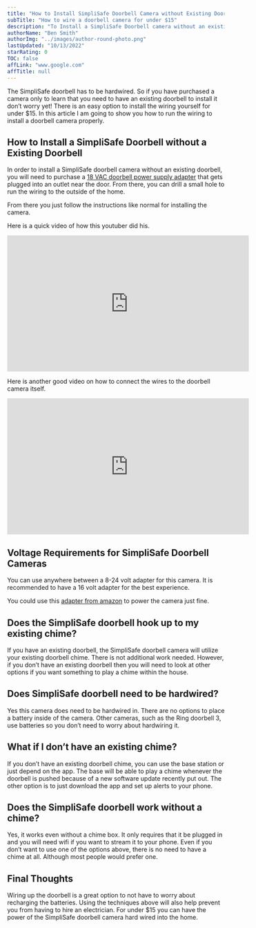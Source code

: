 ```yaml
---
title: "How to Install SimpliSafe Doorbell Camera without Existing Doorbell"
subTitle: "How to wire a doorbell camera for under $15"
description: "To Install a SimpliSafe Doorbell camera without an existing doorbell is easy to do. First you will want to buy an ac adapter."
authorName: "Ben Smith"
authorImg: "../images/author-round-photo.png"
lastUpdated: "10/13/2022"
starRating: 0
TOC: false
affLink: "www.google.com"
affTitle: null
---
```


The SimpliSafe doorbell has to be hardwired. So if you have purchased a camera only to learn that you need to have an existing doorbell to install it don’t worry yet! There is an easy option to install the wiring yourself for under \$15. In this article I am going to show you how to run the wiring to install a doorbell camera properly.

## How to Install a SimpliSafe Doorbell without a Existing Doorbell

In order to install a SimpliSafe doorbell camera without an existing doorbell, you will need to purchase a [18 VAC doorbell power supply adapter](https://amzn.to/2GWxa39) that gets plugged into an outlet near the door. From there, you can drill a small hole to run the wiring to the outside of the home.

From there you just follow the instructions like normal for installing the camera.

Here is a quick video of how this youtuber did his.

<iframe
  width="560"
  height="315"
  src="https://www.youtube.com/embed/pW6yZ82t0PM"
  frameborder="0"
  allow="accelerometer; autoplay; clipboard-write; encrypted-media; gyroscope; picture-in-picture"
  allowfullscreen
></iframe>

Here is another good video on how to connect the wires to the doorbell camera itself.

<iframe
  width="560"
  height="315"
  src="https://www.youtube.com/embed/dHV2A3e6Go0"
  frameborder="0"
  allow="accelerometer; autoplay; clipboard-write; encrypted-media; gyroscope; picture-in-picture"
  allowfullscreen
></iframe>

## Voltage Requirements for SimpliSafe Doorbell Cameras

You can use anywhere between a 8-24 volt adapter for this camera. It is recommended to have a 16 volt adapter for the best experience.

You could use this [adapter from amazon](https://amzn.to/2GWxa39) to power the camera just fine.

## Does the SimpliSafe doorbell hook up to my existing chime?

If you have an existing doorbell, the SimpliSafe doorbell camera will utilize your existing doorbell chime. There is not additional work needed. However, if you don’t have an existing doorbell then you will need to look at other options if you want something to play a chime within the house.

## Does SimpliSafe doorbell need to be hardwired?

Yes this camera does need to be hardwired in. There are no options to place a battery inside of the camera. Other cameras, such as the Ring doorbell 3, use batteries so you don’t need to worry about hardwiring it.

## What if I don’t have an existing chime?

If you don’t have an existing doorbell chime, you can use the base station or just depend on the app. The base will be able to play a chime whenever the doorbell is pushed because of a new software update recently put out. The other option is to just download the app and set up alerts to your phone.

## Does the SimpliSafe doorbell work without a chime?

Yes, it works even without a chime box. It only requires that it be plugged in and you will need wifi if you want to stream it to your phone. Even if you don’t want to use one of the options above, there is no need to have a chime at all. Although most people would prefer one.

## Final Thoughts

Wiring up the doorbell is a great option to not have to worry about recharging the batteries. Using the techniques above will also help prevent you from having to hire an electrician. For under \$15 you can have the power of the SimpliSafe doorbell camera hard wired into the home.
